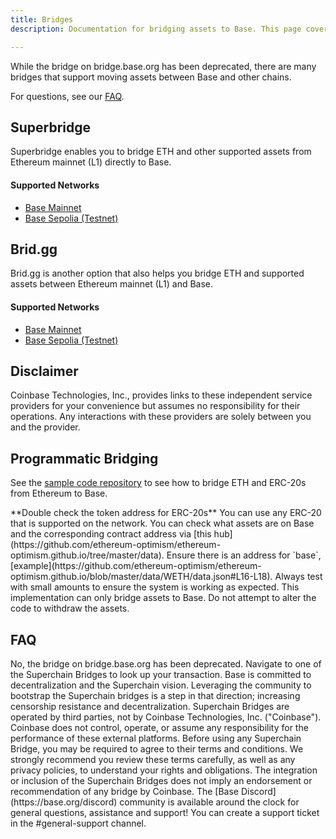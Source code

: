 ```yaml
---
title: Bridges
description: Documentation for bridging assets to Base. This page covers how to bridge ETH and ERC-20s between Ethereum (L1) and Base along with essential information.

---
```


While the bridge on bridge.base.org has been deprecated, there are many bridges
that support moving assets between Base and other chains.

For questions, see our [FAQ](#faq).

## Superbridge

Superbridge enables you to bridge ETH and other supported assets from Ethereum mainnet (L1) directly to Base.

#### Supported Networks

- [Base Mainnet](https://superbridge.app/base)
- [Base Sepolia (Testnet)](https://superbridge.app/base-sepolia)

## Brid.gg

Brid.gg is another option that also helps you bridge ETH and supported assets between Ethereum mainnet (L1) and Base.

#### Supported Networks

- [Base Mainnet](https://brid.gg/base)
- [Base Sepolia (Testnet)](https://testnet.brid.gg/base-sepolia)

## Disclaimer

Coinbase Technologies, Inc., provides links to these independent service providers for your
convenience but assumes no responsibility for their operations. Any interactions with these
providers are solely between you and the provider.

## Programmatic Bridging

See the [sample code repository](https://github.com/base-org/guides/tree/main/bridge/native) to see how to bridge ETH and ERC-20s from Ethereum to Base.

<Warning>
**Double check the token address for ERC-20s** You can use any ERC-20 that is
supported on the network. You can check what assets are on Base and the
corresponding contract address via [this hub](https://github.com/ethereum-optimism/ethereum-optimism.github.io/tree/master/data).
Ensure there is an address for `base`, [example](https://github.com/ethereum-optimism/ethereum-optimism.github.io/blob/master/data/WETH/data.json#L16-L18).
Always test with small amounts to ensure the system is working as expected.
</Warning>


<Warning>
This implementation can only bridge assets to Base. Do not attempt to alter the
code to withdraw the assets.
</Warning>


## FAQ

<Accordion title="Can I still use the bridge on bridge.base.org?">
No, the bridge on bridge.base.org has been deprecated.
</Accordion>

<Accordion title="I used bridge.base.org in the past, how do I find my deposit or withdrawal?">
Navigate to one of the Superchain Bridges to look up your transaction.
</Accordion>

<Accordion title="Why has Base deprecated the bridge on bridge.base.org?">
Base is committed to decentralization and the Superchain vision. Leveraging the community to bootstrap the Superchain bridges is a step in that direction; increasing censorship resistance and decentralization.
</Accordion>

<Accordion title="Who operates the Superchain Bridges like Superbridge.app and Brid.gg?">
Superchain Bridges are operated by third parties, not by Coinbase Technologies, Inc. ("Coinbase"). Coinbase does not control, operate, or assume any responsibility for the performance of these external platforms. Before using any Superchain Bridge, you may be required to agree to their terms and conditions. We strongly recommend you review these terms carefully, as well as any privacy policies, to understand your rights and obligations. The integration or inclusion of the Superchain Bridges does not imply an endorsement or recommendation of any bridge by Coinbase.
</Accordion>

<Accordion title="What if I have a question, issue, or problem?">
The [Base Discord](https://base.org/discord) community is available around the clock for general questions,
assistance and support! You can create a support ticket in the #general-support
channel.
</Accordion>

